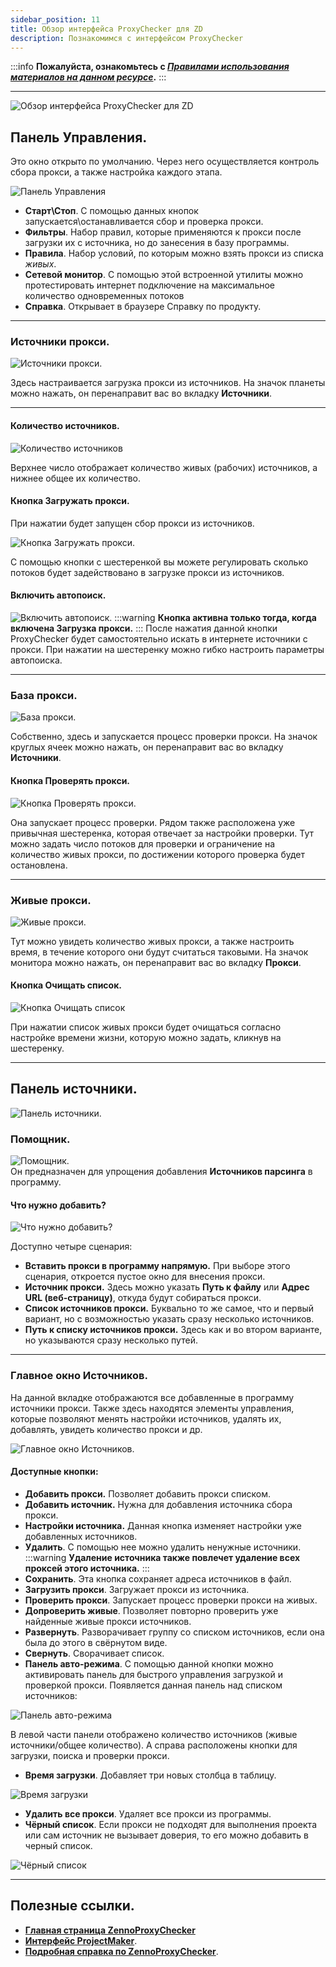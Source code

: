 ```yaml
---
sidebar_position: 11
title: Обзор интерфейса ProxyChecker для ZD
description: Познакомимся с интерфейсом ProxyChecker
---
```

:::info **Пожалуйста, ознакомьтесь с [*Правилами использования материалов на данном ресурсе*](../Disclaimer).**
:::
_______________________________________________
![Обзор интерфейса ProxyChecker для ZD](./assets/ProxyChecker/ProxyCheck_pic14.png)
## Панель Управления.
Это окно открыто по умолчанию. Через него осуществляется контроль сбора прокси, а также настройка каждого этапа.  

![Панель Управления](./assets/ProxyChecker/ProxyCheck_pic15.png)
- **Старт\Стоп**. C помощью данных кнопок запускается\останавливается сбор и проверка прокси.
- **Фильтры**. Набор правил, которые применяются к прокси после загрузки их с источника, но до занесения в базу программы.  
- **Правила**. Набор условий, по которым можно взять прокси из списка *живых*.   
- **Сетевой монитор**. С помощью этой встроенной утилиты можно протестировать интернет подключение на максимальное количество одновременных потоков 
- **Справка**. Открывает в браузере Справку по продукту.
_________________
### Источники прокси.
![Источники прокси.](./assets/ProxyChecker/ProxyCheck_pic16.png)  

Здесь настраивается загрузка прокси из источников. На значок планеты можно нажать, он перенаправит вас во вкладку **Источники**.
_________________
#### Количество источников.  
![Количество источников](./assets/ProxyChecker/ProxyCheck_pic17.png)  

Верхнее число отображает количество живых (рабочих) источников, а нижнее общее их количество.
#### Кнопка Загружать прокси.
При нажатии будет запущен сбор прокси из источников.  

![Кнопка Загружать прокси.](./assets/ProxyChecker/ProxyCheck_pic18.png)  

С помощью кнопки с шестеренкой вы можете регулировать сколько потоков будет задействовано в загрузке прокси из источников.  
#### Включить автопоиск.
![Включить автопоиск.](./assets/ProxyChecker/ProxyCheck_pic19.png)
:::warning **Кнопка активна только тогда, когда включена Загрузка прокси.**
:::
После нажатия данной кнопки ProxyChecker будет самостоятельно искать в интернете источники с прокси. При нажатии на шестеренку можно гибко настроить параметры автопоиска.
_________________
### База прокси.
![База прокси.](./assets/ProxyChecker/ProxyCheck_pic20.png)  

Собственно, здесь и запускается процесс проверки прокси. На значок круглых ячеек можно нажать, он перенаправит вас во вкладку **Источники**. 
#### Кнопка Проверять прокси. 
![Кнопка Проверять прокси.](./assets/ProxyChecker/ProxyCheck_pic21.png)  

Она запускает процесс проверки. Рядом также расположена уже привычная шестеренка, которая отвечает за настройки проверки. Тут можно задать число потоков для проверки и ограничение на количество живых прокси, по достижении которого проверка будет остановлена.  
_________________
### Живые прокси.
![Живые прокси.](./assets/ProxyChecker/ProxyCheck_pic22.png)  

Тут можно увидеть количество живых прокси, а также настроить время, в течение которого они будут считаться таковыми. На значок монитора можно нажать, он перенаправит вас во вкладку **Прокси**.  
#### Кнопка Очищать список.
![Кнопка Очищать список](./assets/ProxyChecker/ProxyCheck_pic23.png)  

При нажатии список живых прокси будет очищаться согласно настройке времени жизни, которую можно задать, кликнув на шестеренку.  
_________________
## Панель источники.
![Панель источники.](./assets/ProxyChecker/ProxyCheck_pic24.png)  
### Помощник.
![Помощник.](./assets/ProxyChecker/ProxyCheck_pic25.png)  
Он предназначен для упрощения добавления **Источников парсинга** в программу.
#### Что нужно добавить?
![Что нужно добавить?](./assets/ProxyChecker/ProxyCheck_pic26.png)  

Доступно четыре сценария:  
- **Вставить прокси в программу напрямую.** При выборе этого сценария, откроется пустое окно для внесения прокси.  
- **Источник прокси.** Здесь можно указать **Путь к файлу** или **Адрес URL (веб-страницу)**, откуда будут собираться прокси.  
- **Список источников прокси.** Буквально то же самое, что и первый вариант, но с возможностью указать сразу несколько источников.  
- **Путь к списку источников прокси.** Здесь как и во втором варианте, но указываются сразу несколько путей.  
_________________
### Главное окно Источников.  
На данной вкладке отображаются все добавленные в программу источники прокси. Также здесь находятся элементы управления, которые позволяют менять настройки источников, удалять их, добавлять, увидеть количество прокси и др.  

![Главное окно Источников.](./assets/ProxyChecker/ProxyCheck_pic27.png)
#### Доступные кнопки:
- **Добавить прокси.** Позволяет добавить прокси списком.  
- **Добавить источник.** Нужна для добавления источника сбора прокси.  
- **Настройки источника.** Данная кнопка изменяет настройки уже добавленных источников.  
- **Удалить**. С помощью нее можно удалить ненужные источники.  
:::warning **Удаление источника также повлечет удаление всех проксей этого источника.**
:::  
- **Сохранить**. Эта кнопка сохраняет адреса источников в файл.  
- **Загрузить прокси**. Загружает прокси из источника.  
- **Проверить прокси**. Запускает процесс проверки прокси на живых.  
- **Допроверить живые**. Позволяет повторно проверить уже найденные живые прокси источников.  
- **Развернуть**. Разворачивает группу со списком источников, если она была до этого в свёрнутом виде. 
- **Свернуть**. Сворачивает список.  
- **Панель авто-режима**. С помощью данной кнопки можно активировать панель для быстрого управления загрузкой и проверкой прокси. Появляется данная панель над списком источников: 

![Панель авто-режима](./assets/ProxyChecker/ProxyCheck_pic28.png) 

В левой части панели отображено количество источников (живые источники/общее количество). А справа расположены кнопки для загрузки, поиска и проверки прокси.  
- **Время загрузки**. Добавляет три новых столбца в таблицу.

![Время загрузки](./assets/ProxyChecker/ProxyCheck_pic29.png)  

- **Удалить все прокси**. Удаляет все прокси из программы.  
- **Чёрный список**. Если прокси не подходят для выполнения проекта или сам источник не вызывает доверия, то его можно добавить в черный список.  

![Чёрный список](./assets/ProxyChecker/ProxyCheck_pic30.png)
_________________
## Полезные ссылки.  
- [**Главная страница ZennoProxyChecker**](https://zennolab.com/ru/products/zennoproxychecker/)  
- [**Интерфейс ProjectMaker**](../category/интерфейс).  
- [**Подробная справка по ZennoProxyChecker**](https://zennolab.atlassian.net/wiki/spaces/RU/pages/475365507/ZennoProxyChecker).
